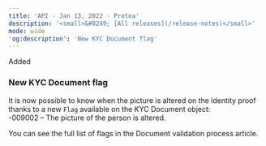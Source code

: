 ```yaml
---
title: 'API - Jan 13, 2022 - Protea'  
description: '<small>&#8249; [All releases](/release-notes)</small>'  
mode: wide  
'og:description': 'New KYC Document flag'  
---
```

  
  <div class="pill pill-green rn-pill">Added</div> 
  
### New KYC Document flag  

It is now possible to know when the picture is altered on the identity proof thanks to a new `Flag` available on the KYC Document object:  
-009002 – The picture of the person is altered.  

You can see the full list of flags in the Document validation process article.